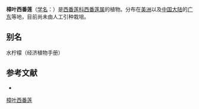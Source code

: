 {{Speciesbox
| name = 樟叶西番莲
| status = 
| status_system = 
| image = Passiflora laurifolia flower.jpg
| image2 = Starr 980807-1609 Passiflora laurifolia.jpg
| genus = Passiflora
| species = laurifolia
| authority = Linn.
}}

'''樟叶西番莲'''（[[学名|学名]]：{{lang|la|''Passiflora laurifolia''}}）是[[西番莲科|西番莲科]][[西番莲属|西番莲属]]的植物。分布在[[美洲|美洲]]以及[[中国大陆|中国大陆]]的[[广东|广东]]等地，目前尚未由人工引种栽培。

== 别名 ==
水柠檬（经济植物手册）

== 参考文献 ==
<div class="references-small">
* {{cite web| url =http://www.bioinfo.cn/db05/KmzwSpecies.php?action=view&id=29424| title =樟叶西番莲| work =《中国高等植物数据库全库》| publisher =中国科学院微生物研究所| author =昆明植物研究所| accessdate =2009-02-26| deadurl =yes| archiveurl =https://web.archive.org/web/20160305070058/http://www.bioinfo.cn/db05/KmzwSpecies.php?action=view&id=29424| archivedate =2016-03-05}}
</div>
{{Taxonbar|from=Q164659}}

[[Category:西番莲属|樟叶西番莲]]


{{植物小作品}}
